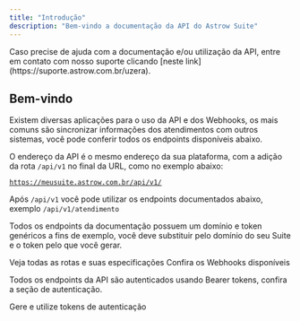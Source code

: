 ```yaml
---
title: "Introdução"
description: "Bem-vindo a documentação da API do Astrow Suite"
---
```


<Note>
  Caso precise de ajuda com a documentação e/ou utilização da API, entre em contato com nosso suporte clicando [neste link](https://suporte.astrow.com.br/uzera).
</Note>

## Bem-vindo

Existem diversas aplicações para o uso da API e dos Webhooks, os mais comuns são sincronizar informações dos atendimentos com outros sistemas, você pode conferir todos os endpoints disponíveis abaixo.

O endereço da API é o mesmo endereço da sua plataforma, com a adição da rota `/api/v1` no final da URL, como no exemplo abaixo:

[`https://meusuite.astrow.com.br/api/v1/`](https://meusuite.astrow.com.br/api/v1/)

Após `/api/v1` você pode utilizar os endpoints documentados abaixo, exemplo `/api/v1/atendimento`

Todos os endpoints da documentação possuem um domínio e token genéricos a fins de exemplo, você deve substituir pelo domínio do seu Suite e o token pelo que você gerar.

<Card title="Endpoints" icon="route" href="https://docs.astrow.com.br/api-reference/endpoint/atendimentos/buscar">
  Veja todas as rotas e suas especificações
</Card>

<Card title="Webhooks" icon="webhook" href="https://docs.astrow.com.br/webhooks">
  Confira os Webhooks disponíveis
</Card>

Todos os endpoints da API são autenticados usando Bearer tokens, confira a seção de autenticação.

<Card title="Autenticação" icon="shield-check" href="https://docs.astrow.com.br/authentication">
  Gere e utilize tokens de autenticação
</Card>